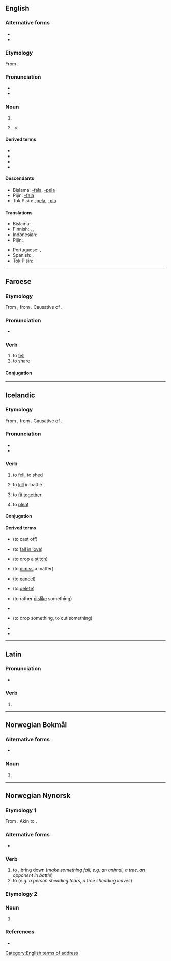 ==English==

===Alternative forms===
* {{l|en|fellah}}
* {{l|en|feller}}

===Etymology===
From {{m|en|fellow}}.

===Pronunciation===
* {{IPA|/fɛ.lə/|lang=en}}
* {{rhymes|ɛlə|lang=en}}

===Noun===
{{en-noun}}

# {{eye dialect of|fellow|lang=en}}
# {{lb|en|informal}} {{non-gloss definition|used to address a male}}
#* {{quote-book|lang=en|author=Donald Meichenbaum|chapter=Discussion|title=The Evolution of Psychotherapy: The Third Conference|page=90|editor=Jeffrey K. Zeig|year=1997|passage=By the third go-around, the essence of what I wrote was, "And the same to you, '''fella'''!" I am glad that our relationship has survived that exchange.}}
#: {{ux|en|Am I right, '''fellas'''?}}

====Derived terms====
* {{l|en|as the fella says}}
* {{l|en|blackfella}}
* {{l|en|goodfella}}
* {{l|en|Redfella}}

====Descendants====
* Bislama: [[-fala]], [[-pela]]
* Pijin: [[-fala]]
* Tok Pisin: [[-pela]], [[-pla]]

====Translations====
{{trans-top|fella}}
* Bislama: {{t|bi|man}}
* Finnish: {{qualifier|slang}} {{t+|fi|kaveri}}, {{qualifier|slang}} {{t+|fi|jätkä}}, {{qualifier|slang}} {{t+|fi|kundi}}
* Indonesian: {{t+|id|bung}}
* Pijin: {{t|pis|man}}
{{trans-mid}}
* Portuguese: {{t+|pt|cara|c}}, {{t+|pt|mano|m}}
* Spanish: {{qualifier|slang}} {{t+|es|tío}}, {{t+|es|muchacho}}
* Tok Pisin: {{t|tpi|man}}
{{trans-bottom}}

[[Category:English terms of address]]

----

==Faroese==

===Etymology===
From {{inh|fo|non|fella}}, from {{inh|fo|gem-pro|*fallijaną}}. Causative of {{m|fo|falla||to fall}}.

===Pronunciation===
* {{IPA|/ˈfɛdla/|lang=fo}}

===Verb===
{{fo-verb|feldi|feldu|felt}}

# to [[fell]]
# to [[snare]]

====Conjugation====
{{fo-conj-8|fe|l}}

----

==Icelandic==

===Etymology===
From {{inh|is|non|fella}}, from {{inh|is|gem-pro|*fallijaną}}. Causative of {{m|is|falla||to fall}}.

===Pronunciation===
* {{IPA|/ˈfɛtla/|lang=is}}
* {{rhymes|ɛtla|lang=is}}

===Verb===
{{is-verb-weak|felldi|fellt}}

# {{lb|is|transitive|governs the accusative}} to [[fell]], to [[shed]]{{attention|is|improve definitions}}
# {{lb|is|transitive|governs the accusative}} to [[kill]] in battle
# {{lb|is|transitive|governs the accusative}} to [[fit]] [[together]]
# {{lb|is|transitive|governs the accusative}} to [[pleat]]

====Conjugation====
{{is-conj-w2|f|e|ll|d=d|mp=-}}

====Derived terms====
{{der-top3}}
* {{l|is|fella af}} (to cast off)
* {{l|is|fella hugi saman}} (to [[fall in love]])
* {{l|is|fella niður lykkju}} (to drop a [[stitch]])
* {{l|is|fella niður mál}} (to [[dimiss]] a matter)
{{der-mid3}}
* {{l|is|fella niður}} (to [[cancel]])
* {{l|is|fella niður}} (to [[delete]])
* {{l|is|fella sig ekki við}} (to rather [[dislike]] something)
* {{l|is|fella tár}}
{{der-mid3}}
* {{l|is|fella úr}} (to drop something, to cut something)
* {{l|is|felldur}}
* {{l|is|vera ekki við eina fjölina felldur}}
{{der-bottom}}

----

==Latin==

===Pronunciation===
* {{la-IPA|fellā}}

===Verb===
{{la-verb-form|fellā}}

# {{inflection of|fellō||1|s|pres|actv|impr|lang=la}}

----

==Norwegian Bokmål==

===Alternative forms===
* {{l|nb|fellen}}

===Noun===
{{head|nb|noun form|g=m|g2=f}}

# {{inflection of|felle||definite|f|s|lang=nb}}

----

==Norwegian Nynorsk==

===Etymology 1===
From {{inh|nn|non|fella}}. Akin to {{cog|en|fell}}.

===Alternative forms===
* {{l|nn|felle}}

===Verb===
{{head|nn|verb|present tense|feller|past tense|felte|past participle|felt|present participle|fellande|imperative|fell}}

# to {{l|en|fell}}, bring down (''make something fall, e.g. an animal, a tree, an opponent in battle'')
# to {{l|en|shed}} (''e.g. a person shedding tears, a tree shedding leaves'')

===Etymology 2===

===Noun===
{{nn-noun-form|f}}

# {{inflection of|felle||s|definite|lang=nn}}

===References===
* {{R:Dokpro|lang=nn}}